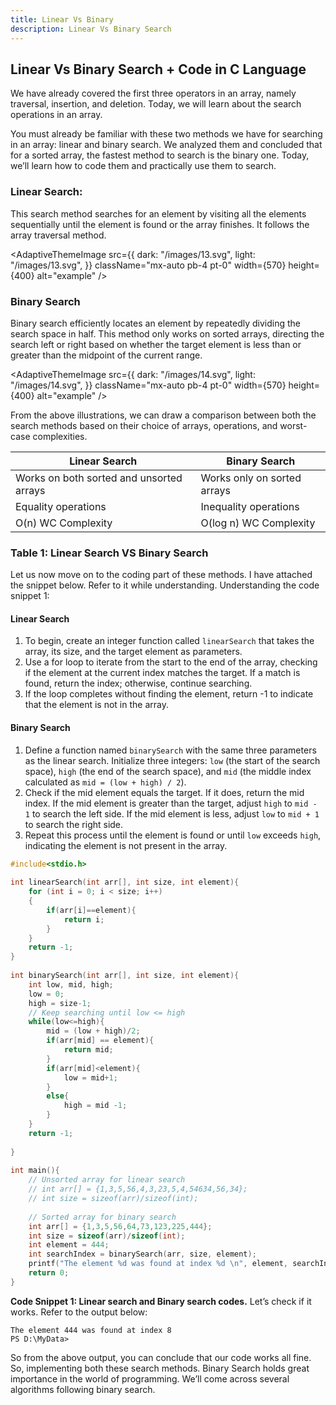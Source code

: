 ```yaml
---
title: Linear Vs Binary
description: Linear Vs Binary Search 
---
```


## Linear Vs Binary Search + Code in C Language

We have already covered the first three operators in an array, namely traversal, insertion, and deletion. Today, we will learn about the search operations in an array.

You must already be familiar with these two methods we have for searching in an array: linear and binary search. We analyzed them and concluded that for a sorted array, the fastest method to search is the binary one. Today, we’ll learn how to code them and practically use them to search.

### Linear Search:

This search method searches for an element by visiting all the elements sequentially until the element is found or the array finishes. It follows the array traversal method.

<AdaptiveThemeImage
  src={{
    dark: "/images/13.svg",
    light: "/images/13.svg",
  }}
  className="mx-auto pb-4 pt-0"
  width={570}
  height={400}
  alt="example"
/>

### Binary Search

Binary search efficiently locates an element by repeatedly dividing the search space in half. This method only works on sorted arrays, directing the search left or right based on whether the target element is less than or greater than the midpoint of the current range.

<AdaptiveThemeImage
  src={{
    dark: "/images/14.svg",
    light: "/images/14.svg",
  }}
  className="mx-auto pb-4 pt-0"
  width={570}
  height={400}
  alt="example"
/>

From the above illustrations, we can draw a comparison between both the search methods based on their choice of arrays, operations, and worst-case complexities. 


|**Linear Search**   | **Binary Search**           |
|--------------------|--------------------|
| Works on both sorted and unsorted arrays    | Works only on sorted arrays   |
| Equality operations   | Inequality operations   |
| O(n) WC Complexity    | O(log n) WC Complexity  |


### Table 1: Linear Search VS Binary Search

Let us now move on to the coding part of these methods. I have attached the snippet below. Refer to it while understanding.
Understanding the code snippet 1:

#### Linear Search

1. To begin, create an integer function called `linearSearch` that takes the array, its size, and the target element as parameters.
2. Use a for loop to iterate from the start to the end of the array, checking if the element at the current index matches the target. If a match is found, return the index; otherwise, continue searching.
3. If the loop completes without finding the element, return -1 to indicate that the element is not in the array.

#### Binary Search

1. Define a function named `binarySearch` with the same three parameters as the linear search. Initialize three integers: `low` (the start of the search space), `high` (the end of the search space), and `mid` (the middle index calculated as `mid = (low + high) / 2`).
2. Check if the mid element equals the target. If it does, return the mid index. If the mid element is greater than the target, adjust `high` to `mid - 1` to search the left side. If the mid element is less, adjust `low` to `mid + 1` to search the right side.
3. Repeat this process until the element is found or until `low` exceeds `high`, indicating the element is not present in the array.


```C
#include<stdio.h>
 
int linearSearch(int arr[], int size, int element){
    for (int i = 0; i < size; i++)
    {
        if(arr[i]==element){
            return i;
        }
    }
    return -1;
}
 
int binarySearch(int arr[], int size, int element){
    int low, mid, high;
    low = 0;
    high = size-1;
    // Keep searching until low <= high
    while(low<=high){
        mid = (low + high)/2;
        if(arr[mid] == element){
            return mid;
        }
        if(arr[mid]<element){
            low = mid+1;
        }
        else{
            high = mid -1;
        }
    } 
    return -1;
    
}
 
int main(){
    // Unsorted array for linear search
    // int arr[] = {1,3,5,56,4,3,23,5,4,54634,56,34};
    // int size = sizeof(arr)/sizeof(int);
 
    // Sorted array for binary search
    int arr[] = {1,3,5,56,64,73,123,225,444};
    int size = sizeof(arr)/sizeof(int);
    int element = 444;
    int searchIndex = binarySearch(arr, size, element);
    printf("The element %d was found at index %d \n", element, searchIndex);
    return 0;
}
```

**Code Snippet 1: Linear search and Binary search codes.**
Let’s check if it works. Refer to the output below:
```
The element 444 was found at index 8 
PS D:\MyData>
```

So from the above output, you can conclude that our code works all fine. So, implementing both these search methods. Binary Search holds great importance in the world of programming. We’ll come across several algorithms following binary search. 

